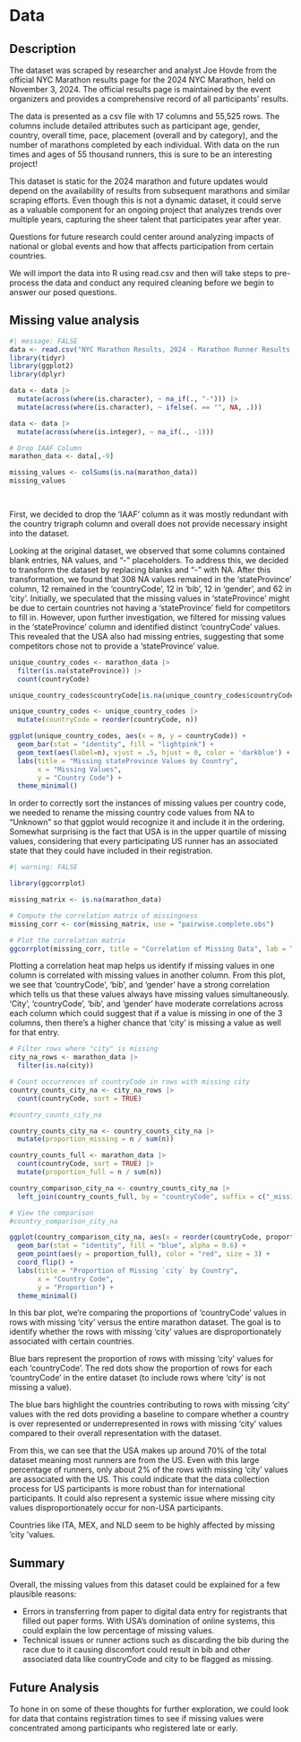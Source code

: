 # Data

## Description
The dataset was scraped by researcher and analyst Joe Hovde from the official NYC Marathon results page for the 2024 NYC Marathon, held on November 3, 2024. The official results page is maintained by the event organizers and provides a comprehensive record of all participants’ results.

The data is presented as a csv file with 17 columns and 55,525 rows. The columns include detailed attributes such as participant age, gender, country, overall time, pace, placement (overall and by category), and the number of marathons completed by each individual. With data on the run times and ages of 55 thousand runners, this is sure to be an interesting project!

This dataset is static for the 2024 marathon and future updates would depend on the availability of results from subsequent marathons and similar scraping efforts. Even though this is not a dynamic dataset, it could serve as a valuable component for an ongoing project that analyzes trends over multiple years, capturing the sheer talent that participates year after year.   

Questions for future research could center around analyzing impacts of national or global events and how that affects participation from certain countries. 

We will import the data into R using read.csv and then will take steps to pre-process the data and conduct any required cleaning before we begin to answer our posed questions. 

## Missing value analysis
```r
#| message: FALSE
data <- read.csv("NYC Marathon Results, 2024 - Marathon Runner Results.csv")
library(tidyr)
library(ggplot2)
library(dplyr)
```

```r
data <- data |> 
  mutate(across(where(is.character), ~ na_if(., "-"))) |> 
  mutate(across(where(is.character), ~ ifelse(. == "", NA, .)))

data <- data |> 
  mutate(across(where(is.integer), ~ na_if(., -1)))

# Drop IAAF Column
marathon_data <- data[,-9]

missing_values <- colSums(is.na(marathon_data))
missing_values

  
```
First, we decided to drop the 'IAAF' column as it was mostly redundant with the country trigraph column and overall does not provide necessary insight into the dataset. 

Looking at the original dataset, we observed that some columns contained blank entries, NA values, and "-" placeholders. To address this, we decided to transform the dataset by replacing blanks and "-" with NA. After this transformation, we found that 308 NA values remained in the 'stateProvince' column, 12 remained in the 'countryCode', 12 in 'bib', 12 in 'gender', and 62 in 'city'. Initially, we speculated that the missing values in 'stateProvince' might be due to certain countries not having a 'stateProvince' field for competitors to fill in. However, upon further investigation, we filtered for missing values in the 'stateProvince' column and identified distinct 'countryCode' values. This revealed that the USA also had missing entries, suggesting that some competitors chose not to provide a 'stateProvince' value.

```r
unique_country_codes <- marathon_data |> 
  filter(is.na(stateProvince)) |> 
  count(countryCode) 

unique_country_codes$countryCode[is.na(unique_country_codes$countryCode)] <- "Unknown"

unique_country_codes <- unique_country_codes |> 
  mutate(countryCode = reorder(countryCode, n)) 

ggplot(unique_country_codes, aes(x = n, y = countryCode)) +
  geom_bar(stat = "identity", fill = "lightpink") +
  geom_text(aes(label=n), vjust = .5, hjust = 0, color = 'darkblue') +
  labs(title = "Missing stateProvince Values by Country",
       x = "Missing Values",
       y = "Country Code") +
  theme_minimal()
```

In order to correctly sort the instances of missing values per country code, we needed to rename the missing country code values from NA to "Unknown" so that ggplot would recognize it and include it in the ordering. 
Somewhat surprising is the fact that USA is in the upper quartile of missing values, considering that every participating US runner has an associated state that they could have included in their registration.

```r
#| warning: FALSE

library(ggcorrplot)

missing_matrix <- is.na(marathon_data)

# Compute the correlation matrix of missingness
missing_corr <- cor(missing_matrix, use = "pairwise.complete.obs")

# Plot the correlation matrix
ggcorrplot(missing_corr, title = "Correlation of Missing Data", lab = TRUE)
```

Plotting a correlation heat map helps us identify if missing values in one column is correlated with missing values in another column. 
From this plot, we see that 'countryCode', 'bib', and 'gender' have a strong correlation which tells us that these values always have missing values simultaneously. 
'City', 'countryCode', 'bib', and 'gender' have moderate correlations across each column which could suggest that if a value is missing in one of the 3 columns, then there's a higher chance that 'city' is missing a value as well for that entry.

```r
# Filter rows where "city" is missing 
city_na_rows <- marathon_data |>
  filter(is.na(city))

# Count occurrences of countryCode in rows with missing city
country_counts_city_na <- city_na_rows |>
  count(countryCode, sort = TRUE)

#country_counts_city_na
```

```r
country_counts_city_na <- country_counts_city_na |>
  mutate(proportion_missing = n / sum(n))

country_counts_full <- marathon_data |>
  count(countryCode, sort = TRUE) |>
  mutate(proportion_full = n / sum(n))

country_comparison_city_na <- country_counts_city_na |>
  left_join(country_counts_full, by = "countryCode", suffix = c("_missing", "_full"))

# View the comparison
#country_comparison_city_na
```

```r
ggplot(country_comparison_city_na, aes(x = reorder(countryCode, proportion_missing), y = proportion_missing)) +
  geom_bar(stat = "identity", fill = "blue", alpha = 0.6) +
  geom_point(aes(y = proportion_full), color = "red", size = 3) +
  coord_flip() +
  labs(title = "Proportion of Missing `city` by Country",
       x = "Country Code",
       y = "Proportion") +
  theme_minimal()
```

In this bar plot, we're comparing the proportions of 'countryCode' values in rows with missing 'city' versus the entire marathon dataset. The goal is to identify whether the rows with missing 'city' values are disproportionately associated with certain countries. 

Blue bars represent the proportion of rows with missing 'city' values for each 'countryCode'. The red dots show the proportion of rows for each 'countryCode' in the entire dataset (to include rows where 'city' is not missing a value). 

The blue bars highlight the countries contributing to rows with missing 'city' values with the red dots providing a baseline to compare whether a country is over represented or underrepresented in rows with missing 'city' values compared to their overall representation with the dataset. 

From this, we can see that the USA makes up around 70% of the total dataset meaning most runners are from the US. Even with this large percentage of runners, only about 2% of the rows with missing 'city' values are associated with the US. This could indicate that the data collection process for US participants is more robust than for international participants. It could also represent a systemic issue where missing city values disproportionately occur for non-USA participants. 

Countries like ITA, MEX, and NLD seem to be highly affected by missing 'city 'values. 

## Summary
Overall, the missing values from this dataset could be explained for a few plausible reasons:

- Errors in transferring from paper to digital data entry for registrants that filled out paper forms. With USA's domination of online systems, this could explain the low percentage of missing values. 
- Technical issues or runner actions such as discarding the bib during the race due to it causing discomfort could result in bib and other associated data like countryCode and city to be flagged as missing. 

## Future Analysis
To hone in on some of these thoughts for further exploration, we could look for data that contains registration times to see if missing values were concentrated among participants who registered late or early.
